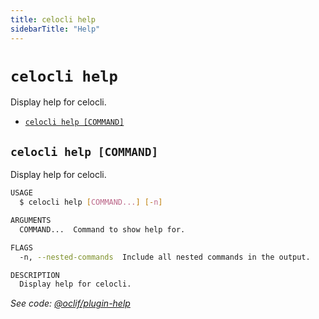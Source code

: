 ```yaml
---
title: celocli help
sidebarTitle: "Help"
---
```


`celocli help`
==============

Display help for celocli.

* [`celocli help [COMMAND]`](#celocli-help-command)

## `celocli help [COMMAND]`

Display help for celocli.

```sh
USAGE
  $ celocli help [COMMAND...] [-n]

ARGUMENTS
  COMMAND...  Command to show help for.

FLAGS
  -n, --nested-commands  Include all nested commands in the output.

DESCRIPTION
  Display help for celocli.
```

_See code: [@oclif/plugin-help](https://github.com/oclif/plugin-help/blob/v6.2.8/src/commands/help.ts)_
